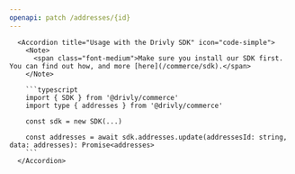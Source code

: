```yaml
---
openapi: patch /addresses/{id}
---
```


      <Accordion title="Usage with the Drivly SDK" icon="code-simple">
        <Note>
          <span class="font-medium">Make sure you install our SDK first. You can find out how, and more [here](/commerce/sdk).</span>
        </Note>

        ```typescript
        import { SDK } from '@drivly/commerce'
        import type { addresses } from '@drivly/commerce'

        const sdk = new SDK(...)

        const addresses = await sdk.addresses.update(addressesId: string, data: addresses): Promise<addresses>
        ```
      </Accordion>

